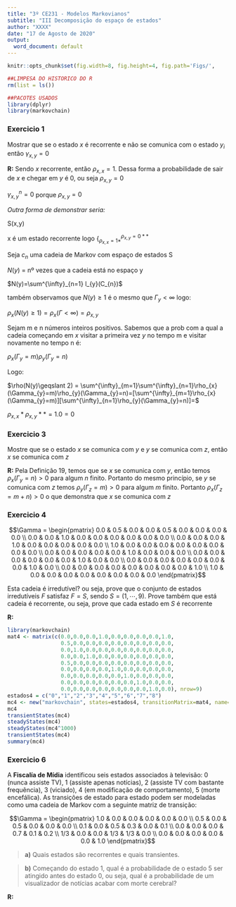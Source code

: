 ```yaml
---
title: "3º CE231 - Modelos Markovianos"
subtitle: "III Decomposição do espaço de estados"
author: "XXXX"
date: "17 de Agosto de 2020"
output:
  word_document: default
---
```


```r
knitr::opts_chunk$set(fig.width=8, fig.height=4, fig.path='Figs/',                     echo=F,warning=T,message=FALSE,cache=F,comment=NULL)
```

```r
##LIMPESA DO HISTORICO DO R
rm(list = ls())

##PACOTES USADOS
library(dplyr)
library(markovchain)
```

### Exercicio 1

 Mostrar que se o estado $x$ é recorrente e não se comunica com o estado $y_{i}$ então $\gamma_{x,y} = 0$

**R:**
Sendo $x$ recorrente, então $\rho_{x,x}=1$. Dessa forma a probabilidade de sair de $x$ e chegar em $y$ é 0, ou seja $\rho_{x,y}=0$

$\gamma_{x,y}^{n} = 0$ porque $\rho_{x,y}=0$

*Outra forma de demonstrar seria:*

S(x,y)

x é um estado recorrente logo {$_{\rho_{x,x}=1*}^{\rho_{x,y}=0**}$

Seja $c_{n}$ uma cadeia de Markov com espaço de estados S 

$N(y)$ = nº vezes que a cadeia está no espaço y

$N(y)=\sum^{\infty}_{n=1} l_{y}(C_{n})$

também observamos que $N(y)\geqslant 1$ é o mesmo que $\Gamma_{y}<\infty$ logo:

$\rho_{x}(N(y)\geqslant 1)=\rho_{x}(\Gamma<\infty)=\rho_{x,y}$

Sejam m e n números inteiros positivos. Sabemos que a prob com a qual a cadeia começando em $x$ visitar a primeira vez $y$ no tempo m e visitar novamente no tempo n é:

$\rho_{x}(\Gamma_{y}=m)\rho_{y}(\Gamma_{y}=n)$

Logo:

$\rho(N(y)\geqslant 2) = \sum^{\infty}_{m=1}\sum^{\infty}_{n=1}\rho_{x}(\Gamma_{y}=m)\rho_{y}(\Gamma_{y}=n)=[\sum^{\infty}_{m=1}\rho_{x}(\Gamma_{y}=m)][\sum^{\infty}_{n=1}\rho_{y}(\Gamma_{y}=n)]=$

$\rho_{x,x}*\rho_{x,y}**=1.0=0$

### Exercicio 3
 
 Mostre que se o estado $x$ se comunica com $y$ e $y$ se comunica com $z$, então $x$ se comunica com $z$

**R:**
Pela Definição 19, temos que se $x$ se comunica com $y$, então temos $\rho_{x}(\Gamma_{y}=n)>0$ para algum $n$ finito. Portanto do mesmo princípio, se $y$ se comunica com $z$ temos $\rho_{y}(\Gamma_{z}=m)>0$ para algum $m$ finito. Portanto $\rho_{x}(\Gamma_{z}=m+n)>0$ o que demonstra que $x$ se comunica com $z$


### Exercicio 4

$$\Gamma = \begin{pmatrix}
0.0 & 0.5 & 0.0 & 0.0 & 0.5 & 0.0 & 0.0 & 0.0 & 0.0 \\
0.0 & 0.0 & 1.0 & 0.0 & 0.0 & 0.0 & 0.0 & 0.0 & 0.0 \\
0.0 & 0.0 & 0.0 & 1.0 & 0.0 & 0.0 & 0.0 & 0.0 & 0.0 \\
1.0 & 0.0 & 0.0 & 0.0 & 0.0 & 0.0 & 0.0 & 0.0 & 0.0 \\
0.0 & 0.0 & 0.0 & 0.0 & 0.0 & 1.0 & 0.0 & 0.0 & 0.0 \\
0.0 & 0.0 & 0.0 & 0.0 & 0.0 & 0.0 & 1.0 & 0.0 & 0.0 \\
0.0 & 0.0 & 0.0 & 0.0 & 0.0 & 0.0 & 0.0 & 1.0 & 0.0 \\
0.0 & 0.0 & 0.0 & 0.0 & 0.0 & 0.0 & 0.0 & 0.0 & 1.0 \\
1.0 & 0.0 & 0.0 & 0.0 & 0.0 & 0.0 & 0.0 & 0.0 & 0.0
\end{pmatrix}$$
 
 Esta cadeia é irredutível? ou seja, prove que o conjunto de estados irredutíveis $F$ satisfaz $F=S$, sendo $S=(1,\cdots ,9)$. Prove também que está cadeia é recorrente, ou seja, prove que cada estado em $S$ é recorrente 
 
**R:**

```r
library(markovchain)
mat4 <- matrix(c(0.0,0.0,0.0,1.0,0.0,0.0,0.0,0.0,1.0,
                 0.5,0.0,0.0,0.0,0.0,0.0,0.0,0.0,0.0,
                 0.0,1.0,0.0,0.0,0.0,0.0,0.0,0.0,0.0,
                 0.0,0.0,1.0,0.0,0.0,0.0,0.0,0.0,0.0,
                 0.5,0.0,0.0,0.0,0.0,0.0,0.0,0.0,0.0,
                 0.0,0.0,0.0,0.0,1.0,0.0,0.0,0.0,0.0,
                 0.0,0.0,0.0,0.0,0.0,1.0,0.0,0.0,0.0,
                 0.0,0.0,0.0,0.0,0.0,0.0,1.0,0.0,0.0,
                 0.0,0.0,0.0,0.0,0.0,0.0,0.0,1.0,0.0), nrow=9)
estados4 = c("0","1","2","3","4","5","6","7","8")
mc4 <- new("markovchain", states=estados4, transitionMatrix=mat4, name="Exercicio 4")
mc4
transientStates(mc4)
steadyStates(mc4)
steadyStates(mc4^1000)
transientStates(mc4)
summary(mc4)
```


### Exercicio 6

A **Fiscalía de Mídia** identificou seis estados associados à televisão: 0 (nunca assiste TV), 1 (assiste apenas notícias), 2 (assiste TV com bastante frequência), 3 (viciado), 4 (em modificação de comportamento), 5 (morte encefálica). As transições de estado para estado podem ser modeladas como uma cadeia de Markov com a seguinte matriz de transição:

$$\Gamma = \begin{pmatrix}
1.0 & 0.0 & 0.0 & 0.0 & 0.0 & 0.0 \\
0.5 & 0.0 & 0.5 & 0.0 & 0.0 & 0.0 \\
0.1 & 0.0 & 0.5 & 0.3 & 0.0 & 0.1 \\
0.0 & 0.0 & 0.0 & 0.7 & 0.1 & 0.2 \\
1/3 & 0.0 & 0.0 & 1/3 & 1/3 & 0.0 \\
0.0 & 0.0 & 0.0 & 0.0 & 0.0 & 1.0
\end{pmatrix}$$

> **a)** Quais estados são recorrentes e quais transientes.

> **b)** Começando do estado 1, qual é a probabilidade de o estado 5 ser atingido antes do estado 0, ou seja, qual é a probabilidade de um visualizador de notícias acabar com morte cerebral?

**R:**


